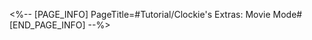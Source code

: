 <%-- [PAGE_INFO]
PageTitle=#Tutorial/Clockie's Extras: Movie Mode#
[END_PAGE_INFO] --%>
{{Tutorial
|sort      = 605403
|title     = Clockie's Extras: Movie Mode
|subtitle  = 
|type      = 
|about     = 
|image1    = Tutorial Clockie's Extras Movie Mode 1.png{{subst:void|<!--$UPLOAD:<<SpriteOutput/TutorialPic/TutorialPage_605403.png>-<Tutorial Clockie's Extras Movie Mode 1.png>-<Tutorial Files>>-->}}
|text1     = The film's length is limited in Movie Mode. The progress bar below indicates {{Color|h|nobold=1|the filming progress}}.
|image2    = Tutorial Clockie's Extras Movie Mode 2.png{{subst:void|<!--$UPLOAD:<<SpriteOutput/TutorialPic/TutorialPage_605404.png>-<Tutorial Clockie's Extras Movie Mode 2.png>-<Tutorial Files>>-->}}
|text2     = {{Color|h|nobold=1|Audience Score}} will be accumulated by conducting Action Scenes, picking up supplies, or slamming into opponents or obstacles while invulnerable. Trigger the events above as many times as you can to achieve the {{Color|h|nobold=1|target Audience Score}}!
}}